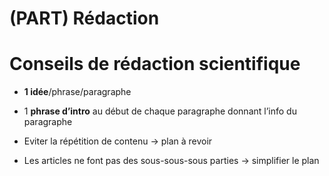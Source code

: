 # (PART) Rédaction {.unnumbered}

# Conseils de rédaction scientifique

+ **1 idée**/phrase/paragraphe
+ 1 **phrase d'intro** au début de chaque paragraphe donnant l'info du paragraphe

+ Eviter la répétition de contenu -> plan à revoir

+ Les articles ne font pas des sous-sous-sous parties -> simplifier le plan
